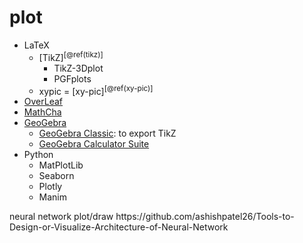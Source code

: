 # plot

- LaTeX
    - [TikZ]^[\@ref(tikz)]^
        - TikZ-3Dplot
        - PGFplots
    - xypic = [xy-pic]^[\@ref(xy-pic)]^
- [OverLeaf](https://www.overleaf.com/)
- [MathCha](https://www.mathcha.io/)
- [GeoGebra](https://www.geogebra.org/)
    - [GeoGebra Classic](https://www.geogebra.org/classic): to export TikZ
    - [GeoGebra Calculator Suite](https://www.geogebra.org/calculator)
- Python
    - MatPlotLib
    - Seaborn
    - Plotly
    - Manim

neural network plot/draw
https://github.com/ashishpatel26/Tools-to-Design-or-Visualize-Architecture-of-Neural-Network